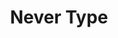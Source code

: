 ---
id: "q_ts_hard_004"
questionType: "MULTIPLE_CHOICE"
title: "Never Type"
description: "What is the purpose of the 'never' type in TypeScript?"
difficulty: "HARD"
category: "Type Script"
options:
  - "To represent nullable values"
  - "To indicate a function returns undefined"
  - "To represent unreachable code or functions that never return"
  - "To define optional properties"
correctAnswer: 2
---